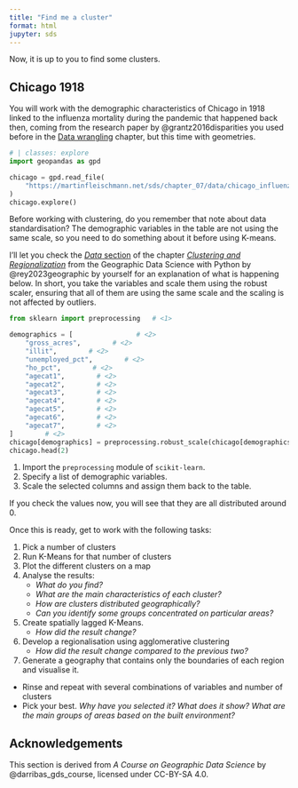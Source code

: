 ```yaml
---
title: "Find me a cluster"
format: html
jupyter: sds
---
```


Now, it is up to you to find some clusters.

## Chicago 1918

You will work with the  demographic characteristics of Chicago in 1918 linked to the
influenza mortality during the pandemic that happened back then, coming from the
research paper by @grantz2016disparities you used before in the
[Data wrangling](../chapter_02/hands_on.qmd) chapter, but this time with geometries.

```python
# | classes: explore
import geopandas as gpd

chicago = gpd.read_file(
    "https://martinfleischmann.net/sds/chapter_07/data/chicago_influenza_1918.geojson"
)
chicago.explore()
```

Before working with clustering, do you remember that note about data standardisation? The
demographic variables in the table are not using the same scale, so you need to do something
about it before using K-means.

I'll let you check the
[_Data_ section](https://geographicdata.science/book/notebooks/10_clustering_and_regionalization.html#data) of
the chapter
[_Clustering and Regionalization_](https://geographicdata.science/book/notebooks/10_clustering_and_regionalization.html)
from the Geographic Data Science with Python by @rey2023geographic by yourself for an explanation
of what is happening below. In short, you take the variables and scale them using the robust scaler, ensuring that
all of them are using the same scale and the scaling is not affected by outliers.

```python
from sklearn import preprocessing   # <1>

demographics = [                # <2>
    "gross_acres",        # <2>
    "illit",        # <2>
    "unemployed_pct",        # <2>
    "ho_pct",        # <2>
    "agecat1",        # <2>
    "agecat2",        # <2>
    "agecat3",        # <2>
    "agecat4",        # <2>
    "agecat5",        # <2>
    "agecat6",        # <2>
    "agecat7",        # <2>
]        # <2>
chicago[demographics] = preprocessing.robust_scale(chicago[demographics])  # <3>
chicago.head(2)
```
1. Import the `preprocessing` module of `scikit-learn`.
2. Specify a list of demographic variables.
3. Scale the selected columns and assign them back to the table.

If you check the values now, you will see that they are all distributed around 0.

Once this is ready, get to work with the following tasks:

1. Pick a number of clusters
1. Run K-Means for that number of clusters
1. Plot the different clusters on a map
1. Analyse the results:
    - *What do you find?*
    - *What are the main characteristics of each cluster?*
    - *How are clusters distributed geographically?*
    - *Can you identify some groups concentrated on particular areas?*
1. Create spatially lagged K-Means.
    - *How did the result change?*
1. Develop a regionalisation using agglomerative clustering
    - *How did the result change compared to the previous two?*
1.  Generate a geography that contains only the boundaries of each region and visualise it.

- Rinse and repeat with several combinations of variables and number of clusters
- Pick your best. *Why have you selected it? What does it show? What are the main groups of areas based on the built environment?*

## Acknowledgements {.appendix}

This section is derived from _A Course on Geographic Data Science_ by
@darribas_gds_course, licensed under CC-BY-SA 4.0.
